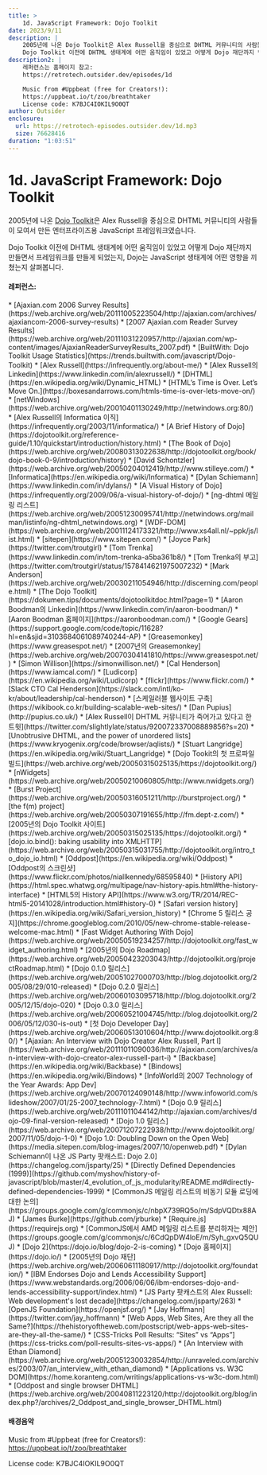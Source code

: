 ```yaml
---
title: >
    1d. JavaScript Framework: Dojo Toolkit
date: 2023/9/11
description: |
    2005년에 나온 Dojo Toolkit은 Alex Russell을 중심으로 DHTML 커뮤니티의 사람들이 모여서 만든 엔터프라이즈용 JavaScript 프레임워크였습니다.
    Dojo Toolkit 이전에 DHTML 생태계에 어떤 움직임이 있었고 어떻게 Dojo 재단까지 만들면서 프레임워크를 만들게 되었는지, Dojo는 JavaScript 생태계에 어떤 영향을 끼쳤는지 살펴봅니다.
description2: |
    레퍼런스는 홈페이지 참고:
    https://retrotech.outsider.dev/episodes/1d

    Music from #Uppbeat (free for Creators!):
    https://uppbeat.io/t/zoo/breathtaker
    License code: K7BJC4IOKIL9O0QT
author: Outsider
enclosure:
  url: https://retrotech-episodes.outsider.dev/1d.mp3
  size: 76628416
duration: "1:03:51"
---
```


# 1d. JavaScript Framework: Dojo Toolkit

2005년에 나온 [Dojo Toolkit](https://dojotoolkit.org/)은
Alex Russell을 중심으로 DHTML 커뮤니티의 사람들이 모여서 만든
엔터프라이즈용 JavaScript 프레임워크였습니다.

Dojo Toolkit 이전에 DHTML 생태계에 어떤 움직임이 있었고
어떻게 Dojo 재단까지 만들면서 프레임워크를 만들게 되었는지,
Dojo는 JavaScript 생태계에 어떤 영향을 끼쳤는지 살펴봅니다.

#### 레퍼런스:
<div class="refs">
  * [Ajaxian.com 2006 Survey Results](https://web.archive.org/web/20111005223504/http://ajaxian.com/archives/ajaxiancom-2006-survey-results)
  * [2007 Ajaxian.com Reader Survey Results](https://web.archive.org/web/20111031220957/http://ajaxian.com/wp-content/images/AjaxianReaderSurveyResults_2007.pdf)
  * [BuiltWith: Dojo Toolkit Usage Statistics](https://trends.builtwith.com/javascript/Dojo-Toolkit)
  * [Alex Russell](https://infrequently.org/about-me/)
  * [Alex Russell의 Linkedin](https://www.linkedin.com/in/alexrussell/)
  * [DHTML](https://en.wikipedia.org/wiki/Dynamic_HTML)
  * [HTML’s Time is Over. Let’s Move On.](https://boxesandarrows.com/htmls-time-is-over-lets-move-on/)
  * [netWindows](https://web.archive.org/web/20010401130249/http://netwindows.org:80/)
  * [Alex Russell의 Informatica 이직](https://infrequently.org/2003/11/informatica/)
  * [A Brief History of Dojo](https://dojotoolkit.org/reference-guide/1.10/quickstart/introduction/history.html)
  * [The Book of Dojo](https://web.archive.org/web/20080313022638/http://dojotoolkit.org/book/dojo-book-0-9/introduction/history)
  * [David Schontzler](https://web.archive.org/web/20050204012419/http://www.stilleye.com/)
  * [Informatica](https://en.wikipedia.org/wiki/Informatica)
  * [Dylan Schiemann](https://www.linkedin.com/in/dylans/)
  * [A Visual History of Dojo](https://infrequently.org/2009/06/a-visual-history-of-dojo/)
  * [ng-dhtml 메일링 리스트](https://web.archive.org/web/20051230095741/http://netwindows.org/mailman/listinfo/ng-dhtml_netwindows.org)
  * [WDF-DOM](https://web.archive.org/web/20011124173321/http://www.xs4all.nl/~ppk/js/list.html)
  * [sitepen](https://www.sitepen.com/)
  * [Joyce Park](https://twitter.com/troutgirl)
  * [Tom Trenka](https://www.linkedin.com/in/tom-trenka-a5ba361b8/)
  * [Tom Trenka의 부고](https://twitter.com/troutgirl/status/1578414621975007232)
  * [Mark Anderson](https://web.archive.org/web/20030211054946/http://discerning.com/people.html)
  * [The Dojo Toolkit](https://dokumen.tips/documents/dojotoolkitdoc.html?page=1)
  * [Aaron Boodman의 Linkedin](https://www.linkedin.com/in/aaron-boodman/)
  * [Aaron Boodman 홈페이지](https://aaronboodman.com/)
  * [Google Gears](https://support.google.com/code/topic/11628?hl=en&sjid=3103684061089740244-AP)
  * [Greasemonkey](https://www.greasespot.net/)
  * [2007년의 Greasemonkey](https://web.archive.org/web/20070304141810/https://www.greasespot.net/)
  * [Simon Willison](https://simonwillison.net/)
  * [Cal Henderson](https://www.iamcal.com/)
  * [Ludicorp](https://en.wikipedia.org/wiki/Ludicorp)
  * [flickr](https://www.flickr.com/)
  * [Slack CTO Cal Henderson](https://slack.com/intl/ko-kr/about/leadership/cal-henderson)
  * [스케일러블 웹사이트 구축](https://wikibook.co.kr/building-scalable-web-sites/)
  * [Dan Pupius](http://pupius.co.uk/)
  * [Alex Russell이 DHTML 커뮤니티가 죽어가고 있다고 한 트윗](https://twitter.com/slightlylate/status/920072337008889856?s=20)
  * [Unobtrusive DHTML, and the power of unordered lists](https://www.kryogenix.org/code/browser/aqlists/)
  * [Stuart Langridge](https://en.wikipedia.org/wiki/Stuart_Langridge)
  * [Dojo Tookit의 첫 프로파일 빌드](https://web.archive.org/web/20050315025135/https://dojotoolkit.org/)
  * [nWidgets](https://web.archive.org/web/20050210060805/http://www.nwidgets.org/)
  * [Burst Project](https://web.archive.org/web/20050316051211/http://burstproject.org/)
  * [the f(m) project](https://web.archive.org/web/20050307191655/http://fm.dept-z.com/)
  * [2005년의 Dojo Toolkit 사이트](https://web.archive.org/web/20050315025135/https://dojotoolkit.org/)
  * [dojo.io.bind(): baking usability into XMLHTTP](https://web.archive.org/web/20050315031755/http://dojotoolkit.org/intro_to_dojo_io.html)
  * [Oddpost](https://en.wikipedia.org/wiki/Oddpost)
  * [Oddpost의 스크린샷](https://www.flickr.com/photos/niallkennedy/68595840)
  * [History API](https://html.spec.whatwg.org/multipage/nav-history-apis.html#the-history-interface)
  * [HTML5의 History API](https://www.w3.org/TR/2014/REC-html5-20141028/introduction.html#history-0)
  * [Safari version history](https://en.wikipedia.org/wiki/Safari_version_history)
  * [Chrome 5 릴리스 공지](https://chrome.googleblog.com/2010/05/new-chrome-stable-release-welcome-mac.html)
  * [Fast Widget Authoring With Dojo](https://web.archive.org/web/20050519234257/http://dojotoolkit.org/fast_widget_authoring.html)
  * [2005년의 Dojo Roadmap](https://web.archive.org/web/20050423203043/http://dojotoolkit.org/projectRoadmap.html)
  * [Dojo 0.1.0 릴리스](https://web.archive.org/web/20051027000703/http://blog.dojotoolkit.org/2005/08/29/010-released)
  * [Dojo 0.2.0 릴리스](https://web.archive.org/web/20060103095718/http://blog.dojotoolkit.org/2005/12/15/dojo-020)
  * [Dojo 0.3.0 릴리스](https://web.archive.org/web/20060521004745/http://blog.dojotoolkit.org/2006/05/12/030-is-out)
  * [첫 Dojo Developer Day](https://web.archive.org/web/20060513010604/http://www.dojotoolkit.org:80/)
  * [Ajaxian: An Interview with Dojo Creator Alex Russell, Part I](https://web.archive.org/web/20111011090036/http://ajaxian.com/archives/an-interview-with-dojo-creator-alex-russell-part-i)
  * [Backbase](https://en.wikipedia.org/wiki/Backbase)
  * [Bindows](https://en.wikipedia.org/wiki/Bindows)
  * [InfoWorld의 2007 Technology of the Year Awards: App Dev](https://web.archive.org/web/20070124090148/http://www.infoworld.com/slideshow/2007/01/25-2007_technology-7.html)
  * [Dojo 0.9 릴리스](https://web.archive.org/web/20111011044142/http://ajaxian.com/archives/dojo-09-final-version-released)
  * [Dojo 1.0 릴리스](https://web.archive.org/web/20071207222938/http://www.dojotoolkit.org/2007/11/05/dojo-1-0)
  * [Dojo 1.0: Doubling Down on the Open Web](https://media.sitepen.com/blog-images/2007/10/openweb.pdf)
  * [Dylan Schiemann이 나온 JS Party 팟캐스트: Dojo 2.0](https://changelog.com/jsparty/25)
  * [Directly Defined Dependencies (1999)](https://github.com/myshov/history-of-javascript/blob/master/4_evolution_of_js_modularity/README.md#directly-defined-dependencies-1999)
  * [CommonJS 메일링 리스트의 비동기 모듈 로딩에 대한 논의](https://groups.google.com/g/commonjs/c/nbpX739RQ5o/m/SdpVQDtx88AJ)
  * [James Burke](https://github.com/jrburke)
  * [Require.js](https://requirejs.org)
  * [CommonJS에서 AMD 메일링 리스트를 분리하자는 제안](https://groups.google.com/g/commonjs/c/6CdQpDW4loE/m/Syh_gxvQ5QUJ)
  * [Dojo 2](https://dojo.io/blog/dojo-2-is-coming)
  * [Dojo 홈페이지](https://dojo.io/)
  * [2005년의 Dojo 재단](https://web.archive.org/web/20060611180917/http://dojotoolkit.org/foundation/)
  * [IBM Endorses Dojo and Lends Accessibility Support](https://www.webstandards.org/2006/06/06/ibm-endorses-dojo-and-lends-accessibility-support/index.html)
  * [JS Party 팟캐스트의 Alex Russell: Web development's lost decade](https://changelog.com/jsparty/263)
  * [OpenJS Foundation](https://openjsf.org/)
  * [Jay Hoffmann](https://twitter.com/jay_hoffmann)
  * [Web Apps, Web Sites, Are they all the Same?](https://thehistoryoftheweb.com/postscript/web-apps-web-sites-are-they-all-the-same/)
  * [CSS-Tricks Poll Results: “Sites” vs “Apps”](https://css-tricks.com/poll-results-sites-vs-apps/)
  * [An Interview with Ethan Diamond](https://web.archive.org/web/20051230032854/http://unraveled.com/archives/2003/07/an_interview_with_ethan_diamond)
  * [Applications vs. W3C DOM](https://home.koranteng.com/writings/applications-vs-w3c-dom.html)
  * [Oddpost and single browser DHTML](https://web.archive.org/web/20040811223120/http://dojotoolkit.org/blog/index.php?/archives/2_Oddpost_and_single_browser_DHTML.html)
</div>


<Badges
/>

#### 배경음악
Music from #Uppbeat (free for Creators!):
https://uppbeat.io/t/zoo/breathtaker

License code: K7BJC4IOKIL9O0QT
